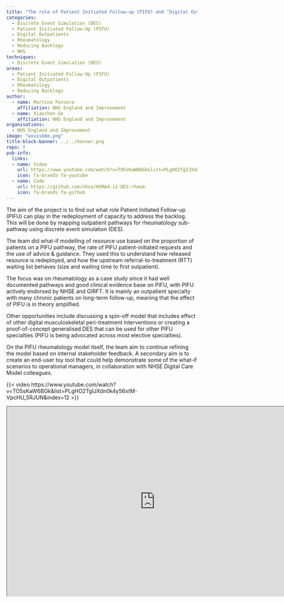 ```yaml
---
title: "The role of Patient Initiated Follow-up (PIFU) and ‘Digital Outpatients’ in Supporting the Elective Recovery - Can We Better Size Potential for Clearing the Backlog?"
categories:
  - Discrete Event Simulation (DES)
  - Patient Initiated Follow-Up (PIFU)
  - Digital Outpatients
  - Rheumatology
  - Reducing Backlogs
  - NHS
techniques:
  - Discrete Event Simulation (DES)
areas:
  - Patient Initiated Follow-Up (PIFU)
  - Digital Outpatients
  - Rheumatology
  - Reducing Backlogs
author:
  - name: Martina Fonseca
    affiliation: NHS England and Improvement
  - name: Xiaochen Ge
    affiliation: NHS England and Improvement
organisations:
  - NHS England and Improvement
image: "wxsssb6m.png"
title-block-banner: ../../banner.png
repo: Y
pub-info:
  links:
  - name: Video
    url: https://www.youtube.com/watch?v=TO5sKaW6BGk&list=PLgHO2TgIJXdn0k4y56xtM-VpcHU_5RJUN&index=12
    icon: fa-brands fa-youtube
  - name: Code
    url: https://github.com/nhsx/HSMA4-12-DES-rheum
    icon: fa-brands fa-github
---
```


The aim of the project is to find out what role Patient Initiated Follow-up (PIFU) can play in the redeployment of capacity to address the backlog. This will be done by mapping outpatient pathways for rheumatology sub-pathway using discrete event simulation (DES).

The team did what-if modelling of resource use based on the proportion of patients on a PIFU pathway, the rate of PIFU patient-initiated requests and the use of advice & guidance. They used this to understand how released resource is redeployed, and how the upstream referral-to-treatment (RTT) waiting list behaves (size and waiting time to first outpatient).

The focus was on rheumatology as a case study since it had well documented pathways and good clinical evidence base on PIFU, with PIFU actively endorsed by NHSE and GIRFT. It is mainly an outpatient specialty with many chronic patients on long-term follow-up, meaning that the effect of PIFU is in theory amplified.

Other opportunities include discussing a spin-off model that includes effect of other digital musculoskeletal peri-treatment interventions or creating a proof-of-concept generalised DES that can be used for other PIFU specialties (PIFU is being advocated across most elective specialties).

On the PIFU rheumatology model itself, the team aim to continue refining the model based on internal stakeholder feedback. A secondary aim is to create an end-user toy tool that could help demonstrate some of the what-if scenarios to operational managers, in collaboration with NHSE Digital Care Model colleagues.

{{< video https://www.youtube.com/watch?v=TO5sKaW6BGk&list=PLgHO2TgIJXdn0k4y56xtM-VpcHU_5RJUN&index=12 >}}


```{=html}
<iframe width="780" height="500" src="https://github.com/nhsx/HSMA4-12-DES-rheum" title="Code"></iframe>
```
